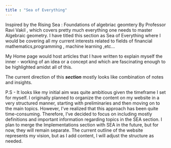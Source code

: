 ```yaml
---
title : "Sea of Everything" 
---
```


Inspired by the Rising Sea : Foundations of algebriac geomtery By Professor Ravi Vakil , which covers pretty much everything one needs to master Algebraic geometry. I have titled this section as Sea of Everything where I would be covering all my current interests related to fields of financial mathematics,programming , machine learning ,etc...

My Home page would host articles that I have written to explain myself the inner - working of an idea or a concept and which are fascinating enough to be highlighted amidst all of this.

The current direction of this ***section*** mostly looks like combination of notes and insights.



P.S - It looks like my initial aim was quite ambitious given the timeframe I set for myself. I originally planned to organize the content on my website in a very structured manner, starting with preliminaries and then moving on to the main topics. However, I've realized that this approach has been quite time-consuming. Therefore, I've decided to focus on including mostly definitions and important information regarding topics in the SEA section. I plan to merge the Implementations section with SEA in the future, but for now, they will remain separate. The current outline of the website represents my vision, but as I add content, I will adjust the structure as needed.

